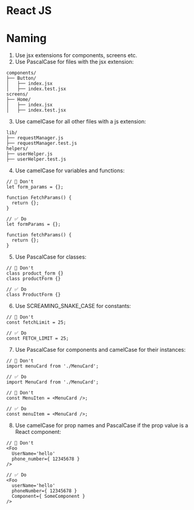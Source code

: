# React JS

# Naming

1. Use jsx extensions for components, screens etc.
2. Use PascalCase for files with the jsx extension:

```
components/
├── Button/
│   ├── index.jsx
│   ├── index.test.jsx
screens/
├── Home/
│   ├── index.jsx
│   ├── index.test.jsx
```
3. Use camelCase for all other files with a js extension:

```
lib/
├── requestManager.js
├── requestManager.test.js
helpers/
├── userHelper.js
├── userHelper.test.js
```
4. Use camelCase for variables and functions:

```
// 🚩 Don't
let form_params = {};

function FetchParams() {
  return {};
}
```

```
// ✅ Do
let formParams = {};

function fetchParams() {
  return {};
}
```

5. Use PascalCase for classes:

```
// 🚩 Don't
class product_form {}
class productForm {}
```

```
// ✅ Do
class ProductForm {}
```

6. Use SCREAMING_SNAKE_CASE for constants:

```
// 🚩 Don't
const fetchLimit = 25;
```

```
// ✅ Do
const FETCH_LIMIT = 25;
```

7. Use PascalCase for components and camelCase for their instances:

```
// 🚩 Don't
import menuCard from './MenuCard';
```

```
// ✅ Do
import MenuCard from './MenuCard';
```

```
// 🚩 Don't
const MenuIten = <MenuCard />;
```

```
// ✅ Do
const menuItem = <MenuCard />;
```

8. Use camelCase for prop names and PascalCase if the prop value is a React component:

```
// 🚩 Don't
<Foo
  UserName='hello'
  phone_number={ 12345678 }
/>
```

```
// ✅ Do
<Foo
  userName='hello'
  phoneNumber={ 12345678 }
  Component={ SomeComponent }
/>
```